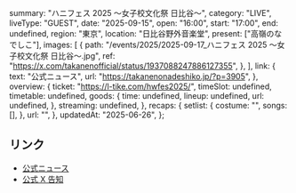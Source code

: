   summary: "ハニフェス 2025 ～女子校文化祭 日比谷～",
  category: "LIVE",
  liveType: "GUEST",
  date: "2025-09-15",
  open: "16:00",
  start: "17:00",
  end: undefined,
  region: "東京",
  location: "日比谷野外音楽堂",
  present: ["高嶺のなでしこ"],
  images: [
    {
      path: "/events/2025/2025-09-17_ハニフェス 2025 ～女子校文化祭 日比谷～.jpg",
      ref: "https://x.com/takanenofficial/status/1937088247886127355",
    },
  ],
  link: {
    text: "公式ニュース",
    url: "https://takanenonadeshiko.jp/?p=3905",
  },
  overview: {
    ticket: "https://l-tike.com/hwfes2025/",
    timeSlot: undefined,
    timetable: undefined,
    goods: {
      time: undefined,
      lineup: undefined,
      url: undefined,
    },
    streaming: undefined,
  },
  recaps: {
    setlist: {
      costume: "",
      songs: [],
    },
    url: "",
  },
  updatedAt: "2025-06-26",
};

## リンク

- [公式ニュース](https://takanenonadeshiko.jp/?p=3905)
- [公式 X 告知](https://x.com/takanenofficial/status/1937088247886127355)
